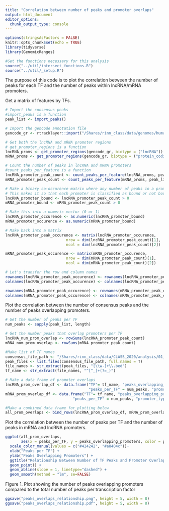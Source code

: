 ```yaml
---
title: "Correlation between number of peaks and promoter overlaps"
output: html_document
editor_options: 
  chunk_output_type: console
---
```


```r
options(stringsAsFactors = FALSE)
knitr::opts_chunk$set(echo = TRUE)
library(tidyverse)
library(GenomicRanges)

#Get the functions necessary for this analysis
source("../util/intersect_functions.R")
source("../util/_setup.R")
```

The purpose of this code is to plot the correlation between the number of peaks for each TF and the number of peaks within lncRNA/mRNA promoters.

Get a matrix of features by TFs.

```r
# Import the consensus peaks
#import_peaks is a function
peak_list <- import_peaks()

# Import the gencode annotation file
gencode_gr <- rtracklayer::import("/Shares/rinn_class/data/genomes/human/gencode/v32/gencode.v32.annotation.gtf")

# Get both the lncRNA and mRNA promoter regions
# get_promoter_regions is a function
lncRNA_proms <- get_promoter_regions(gencode_gr, biotype = ("lncRNA"))
mRNA_proms <- get_promoter_regions(gencode_gr, biotype = ("protein_coding"))

# Count the number of peaks in lncRNA and mRNA promoters
#count_peaks_per_feature is a function
lncRNA_promoter_peak_count <- count_peaks_per_feature(lncRNA_proms, peak_list)
mRNA_promoter_peak_count <- count_peaks_per_feature(mRNA_proms, peak_list)
```

```r
# Make a binary co-occurence matrix where any number of peaks in a promoter for a tf is considered binding.
# This makes it so that each promoter is classified as bound or not bound
lncRNA_promoter_bound <- lncRNA_promoter_peak_count > 0
mRNA_promoter_bound <- mRNA_promoter_peak_count > 0

# Make this into a numeric vector (0 or 1)
lncRNA_promoter_occurence <- as.numeric(lncRNA_promoter_bound)
mRNA_promoter_occurence <- as.numeric(mRNA_promoter_bound)

# Make back into a matrix
lncRNA_promoter_peak_occurence <- matrix(lncRNA_promoter_occurence, 
                           nrow = dim(lncRNA_promoter_peak_count)[1],
                           ncol = dim(lncRNA_promoter_peak_count)[2])

mRNA_promoter_peak_occurence <- matrix(mRNA_promoter_occurence, 
                           nrow = dim(mRNA_promoter_peak_count)[1],
                           ncol = dim(mRNA_promoter_peak_count)[2])

# Let's transfer the row and column names
rownames(lncRNA_promoter_peak_occurence) <- rownames(lncRNA_promoter_peak_count)
colnames(lncRNA_promoter_peak_occurence) <- colnames(lncRNA_promoter_peak_count)

rownames(mRNA_promoter_peak_occurence) <- rownames(mRNA_promoter_peak_count)
colnames(mRNA_promoter_peak_occurence) <- colnames(mRNA_promoter_peak_count)
```

Plot the correlation between the number of consensus peaks and the number of peaks overlapping promoters.

```r

# Get the number of peaks per TF
num_peaks <- sapply(peak_list, length)

# Get the number peaks that overlap promoters per TF
lncRNA_num_prom_overlap <- rowSums(lncRNA_promoter_peak_count)
mRNA_num_prom_overlap <- rowSums(mRNA_promoter_peak_count)

#Make list of TF names
consensus_file_path <- "/Shares/rinn_class/data/CLASS_2020/analysis/01_consensus_peaks/results"
peak_files <- list.files(consensus_file_path, full.names = T)
file_names <- str_extract(peak_files, "[\\w-]+\\.bed")
tf_name <- str_extract(file_names, "^[^_]+(?=_)")

# Make a data frame of promoter overlaps
lncRNA_prom_overlap_df <- data.frame("TF"= tf_name, "peaks_overlapping_promoters" = lncRNA_num_prom_overlap,
                                     "peaks_per_TF" = num_peaks, "promoter_type" = "lncRNA")
mRNA_prom_overlap_df <- data.frame("TF"= tf_name, "peaks_overlapping_promoters" = mRNA_num_prom_overlap,
                              "peaks_per_TF" = num_peaks, "promoter_type" = "mRNA")

#Make a combined data frame for plotting below
all_prom_overlaps <- bind_rows(lncRNA_prom_overlap_df, mRNA_prom_overlap_df)
```

Plot the correlation between the number of peaks per TF and the number of peaks in mRNA and lncRNA promoters.

```r

ggplot(all_prom_overlaps,
       aes(x = peaks_per_TF, y = peaks_overlapping_promoters, color = promoter_type)) +
  scale_color_manual(values = c("#424242", "#a8404c"))+
  xlab("Peaks per TF") +
  ylab("Peaks Overlapping Promoters") +
  ggtitle("Relationship Between Number of TF Peaks and Promoter Overlaps")+
  geom_point() +
  geom_abline(slope = 1, linetype="dashed") +
  geom_smooth(method = "lm", se=FALSE)
```

Figure 1. Plot showing the number of peaks overlapping promoters compared to the total number of peaks per transcription factor

```r
ggsave("peaks_overlaps_relationship.png", height = 5, width = 8)
ggsave("peaks_overlaps_relationship.pdf", height = 5, width = 8)
```



